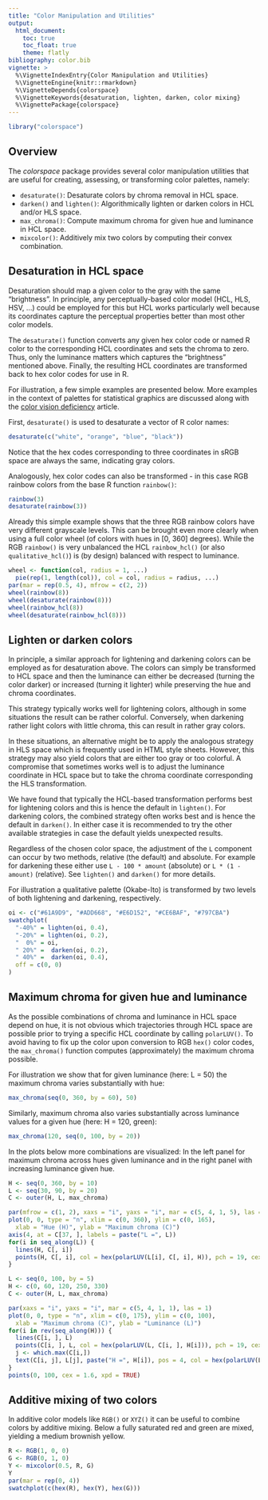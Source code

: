 ```yaml
---
title: "Color Manipulation and Utilities"
output:
  html_document:
    toc: true
    toc_float: true
    theme: flatly
bibliography: color.bib
vignette: >
  %\VignetteIndexEntry{Color Manipulation and Utilities}
  %\VignetteEngine{knitr::rmarkdown}
  %\VignetteDepends{colorspace}
  %\VignetteKeywords{desaturation, lighten, darken, color mixing}
  %\VignettePackage{colorspace}
---
```


```r
library("colorspace")
```

## Overview

The _colorspace_ package provides several color manipulation utilities that are
useful for creating, assessing, or transforming color palettes, namely:

* `desaturate()`: Desaturate colors by chroma removal in HCL space.
* `darken()` and `lighten()`: Algorithmically lighten or darken colors in HCL and/or HLS space.
* `max_chroma()`: Compute maximum chroma for given hue and luminance in HCL space.
* `mixcolor()`: Additively mix two colors by computing their convex combination.


## Desaturation in HCL space

Desaturation should map a given color to the gray with the same "brightness".
In principle, any perceptually-based color model (HCL, HLS, HSV, ...) could be
employed for this but HCL works particularly well because its coordinates
capture the perceptual properties better than most other color models.

The `desaturate()` function converts any given hex color code or named
R color to the corresponding HCL coordinates and sets the chroma to zero.
Thus, only the luminance matters which captures the "brightness" mentioned above.
Finally, the resulting HCL coordinates are transformed back to hex color codes
for use in R.

For illustration, a few simple examples are presented below. More examples in the
context of palettes for statistical graphics are discussed along with the
[color vision deficiency](color_vision_deficiency.html) article.

First, `desaturate()` is used to desaturate a vector of R color names:

```r
desaturate(c("white", "orange", "blue", "black"))
```

Notice that the hex codes corresponding to three coordinates in sRGB space
are always the same, indicating gray colors.

Analogously, hex color codes can also be transformed - in this case RGB rainbow
colors from the base R function `rainbow()`:

```r
rainbow(3)
desaturate(rainbow(3))
```

Already this simple example shows that the three RGB rainbow colors have very
different grayscale levels. This can be brought even more clearly when using 
a full color wheel (of colors with hues in [0, 360] degrees). While the RGB
`rainbow()` is very unbalanced the HCL `rainbow_hcl()` (or also `qualitative_hcl()`)
is (by design) balanced with respect to luminance.

```r
wheel <- function(col, radius = 1, ...)
  pie(rep(1, length(col)), col = col, radius = radius, ...) 
par(mar = rep(0.5, 4), mfrow = c(2, 2))
wheel(rainbow(8))
wheel(desaturate(rainbow(8)))
wheel(rainbow_hcl(8))
wheel(desaturate(rainbow_hcl(8)))
```

## Lighten or darken colors

In principle, a similar approach for lightening and darkening colors can be employed as for desaturation
above. The colors can simply be transformed to HCL space and then the luminance can either be decreased
(turning the color darker) or increased (turning it lighter) while preserving the hue and chroma coordinates.

This strategy typically works well for lightening colors, although in some situations the result can be
rather colorful. Conversely, when darkening rather light colors with little chroma, this can result
in rather gray colors.

In these situations, an alternative might be to apply the analogous strategy in HLS space which is frequently
used in HTML style sheets. However, this strategy may also yield colors that are either too gray or too
colorful. A compromise that sometimes works well is to adjust the luminance coordinate in HCL space but
to take the chroma coordinate corresponding the HLS transformation.

We have found that typically the HCL-based transformation performs best for lightening colors and this is
hence the default in `lighten()`. For darkening colors, the combined strategy often works best and is hence
the default in `darken()`. In either case it is recommended to try the other available strategies in case
the default yields unexpected results.

Regardless of the chosen color space, the adjustment of the `L` component can occur by two methods, relative
(the default) and absolute. For example for darkening these either use `L - 100 * amount` (absolute) or
`L * (1 - amount)` (relative). See `lighten()` and `darken()` for more details.

For illustration a qualitative palette (Okabe-Ito) is transformed by two levels of both lightening and
darkening, respectively.

```r
oi <- c("#61A9D9", "#ADD668", "#E6D152", "#CE6BAF", "#797CBA")
swatchplot(
  "-40%" = lighten(oi, 0.4),
  "-20%" = lighten(oi, 0.2),
  "  0%" = oi,
  " 20%" =  darken(oi, 0.2),
  " 40%" =  darken(oi, 0.4),
  off = c(0, 0)
)
```


## Maximum chroma for given hue and luminance

As the possible combinations of chroma and luminance in HCL space depend on hue,
it is not obvious which trajectories through HCL space are possible prior to
trying a specific HCL coordinate by calling `polarLUV()`. To avoid having to
fix up the color upon conversion to RGB `hex()` color codes, the
`max_chroma()` function computes (approximately) the maximum chroma
possible. 

For illustration we show that for given luminance (here: L = 50) the maximum chroma
varies substantially with hue:

```r
max_chroma(seq(0, 360, by = 60), 50)
```

Similarly, maximum chroma also varies substantially across luminance values for
a given hue (here: H = 120, green):

```r
max_chroma(120, seq(0, 100, by = 20))
```

In the plots below more combinations are visualized: In the left panel for maximum
chroma across hues given luminance and in the right panel with increasing luminance
given hue.

```r
H <- seq(0, 360, by = 10)
L <- seq(30, 90, by = 20)
C <- outer(H, L, max_chroma)

par(mfrow = c(1, 2), xaxs = "i", yaxs = "i", mar = c(5, 4, 1, 5), las = 1)
plot(0, 0, type = "n", xlim = c(0, 360), ylim = c(0, 165),
  xlab = "Hue (H)", ylab = "Maximum chroma (C)")
axis(4, at = C[37, ], labels = paste("L =", L))
for(i in seq_along(L)) {
  lines(H, C[, i])
  points(H, C[, i], col = hex(polarLUV(L[i], C[, i], H)), pch = 19, cex = 1.5, xpd = TRUE)
}

L <- seq(0, 100, by = 5)
H <- c(0, 60, 120, 250, 330)
C <- outer(H, L, max_chroma)

par(xaxs = "i", yaxs = "i", mar = c(5, 4, 1, 1), las = 1)
plot(0, 0, type = "n", xlim = c(0, 175), ylim = c(0, 100),
  xlab = "Maximum chroma (C)", ylab = "Luminance (L)")
for(i in rev(seq_along(H))) {
  lines(C[i, ], L)
  points(C[i, ], L, col = hex(polarLUV(L, C[i, ], H[i])), pch = 19, cex = 1.5, xpd = TRUE)
  j <- which.max(C[i,])
  text(C[i, j], L[j], paste("H =", H[i]), pos = 4, col = hex(polarLUV(L[j], C[i, j], H[i])))
}
points(0, 100, cex = 1.6, xpd = TRUE)
```


## Additive mixing of two colors

In additive color models like `RGB()` or `XYZ()` it can be useful to combine
colors by additive mixing. Below a fully saturated red and green are mixed,
yielding a medium brownish yellow.

```r
R <- RGB(1, 0, 0)
G <- RGB(0, 1, 0)
Y <- mixcolor(0.5, R, G)
Y
par(mar = rep(0, 4))
swatchplot(c(hex(R), hex(Y), hex(G)))
```

